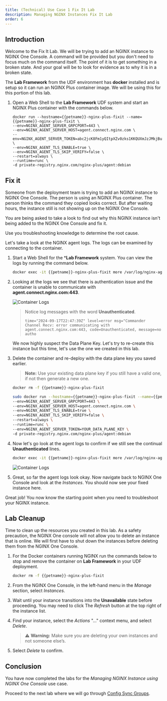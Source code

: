 ```yaml
---
title: (Technical) Use Case 1 Fix It Lab
description: Managing NGINX Instances Fix It Lab
order: 6
---
```


## Introduction

Welcome to the Fix It Lab. We will be trying to add an NGINX instance to NGINX One Console. A command will be provided
but you don't need to focus much on the command itself. The point of it is to get something in a broken state. And your
goal will be to look for evidence as to why it is in a broken state.

The **Lab Framework** from the UDF environment has **docker** installed and is setup so it can run an NGINX Plus
container image. We will be using this for this portion of this lab.

1. Open a Web Shell to the **Lab Framework** UDF system and start an NGINX Plus container with the commands below.

    ```shell
    docker run --hostname={{petname}}-nginx-plus-fixit --name={{petname}}-nginx-plus-fixit \
    --env=NGINX_AGENT_SERVER_GRPCPORT=443 \
    --env=NGINX_AGENT_SERVER_HOST=agent.connect.nginx.com \
    --env=NGINX_AGENT_SERVER_TOKEN=abc2jcK8Fm1yQItpXZv0zks1KKQUXmJzJMkjButWAOY= \
    --env=NGINX_AGENT_TLS_ENABLE=true \
    --env=NGINX_AGENT_TLS_SKIP_VERIFY=false \
    --restart=always \
    --runtime=runc \
    -d private-registry.nginx.com/nginx-plus/agent:debian
    ```

## Fix it

Someone from the deployment team is trying to add an NGINX instance to NGINX One Console. The person is using an NGINX
Plus container. The person thinks the command they copied looks correct. But after waiting hours, the instance still is
not showing up on the NGINX One Console.

You are being asked to take a look to find out why this NGINX instance isn't being added to the NGINX One Console and
fix it.

Use you troubleshooting knowledge to determine the root cause.

<Collapsible title="Solution">

Let's take a look at the NGINX agent logs. The logs can be examined by connecting to the container.

1. Start a Web Shell for the ***Lab Framework** system. You can view the logs by running the command below.

    ``` bash
    docker exec -it {{petname}}-nginx-plus-fixit more /var/log/nginx-agent/agent.log
    ```

1. Looking at the logs we see that there is authentication issue and the container is unable to communicate with
**agent.connect.nginx.com:443**.

    ![Container Logs](media/lab8-1.png)

    > Notice log messages with the word **Unauthenticated**.
    > ````shell
    > time="2024-09-17T22:47:39Z" level=error msg="Commander Channel Recv: error communicating with agent.connect.nginx.com:443, code=Unauthenticated, message=no autho
    > ````

    We now highly suspect the Data Plane Key. Let's try to re-create this instance but this time, let's use the one we
    created in this lab.

1. Delete the container and re-deploy with the data plane key you saved earlier.

    > **Note:** Use your existing data plane key if you still have a valid one, if not then generate a new one. 

    ```bash
    docker rm -f {{petname}}-nginx-plus-fixit
    ```

    ```bash
    sudo docker run --hostname={{petname}}-nginx-plus-fixit --name={{petname}}-nginx-plus-fixit \
    --env=NGINX_AGENT_SERVER_GRPCPORT=443 \
    --env=NGINX_AGENT_SERVER_HOST=agent.connect.nginx.com \
    --env=NGINX_AGENT_TLS_ENABLE=true \
    --env=NGINX_AGENT_TLS_SKIP_VERIFY=false \
    --restart=always \
    --runtime=runc \
    --env=NGINX_AGENT_SERVER_TOKEN=YOUR_DATA_PLANE_KEY \
    -d private-registry.nginx.com/nginx-plus/agent:debian
    ```

1.  Now let's go look at the agent logs to confirm if we still see the continual **Unauthenticated** lines.

    ``` bash
    docker exec -it {{petname}}-nginx-plus-fixit more /var/log/nginx-agent/agent.log
    ```

    ![Container Logs](media/lab8-2.png)

1. Great, so far the agent logs look okay. Now navigate back to NGINX One Console and look at the *Instances*. You
should now see your fixed instance here.

</Collapsible>

Great job! You now know the starting point when you need to troubleshoot your NGINX instance.

## Lab Cleanup

Time to clean up the resources you created in this lab. As a safety precaution, the NGINX One console will not allow
you to delete an instance that is online. We will first have to shut down the instances before deleting them from the
NGINX One Console.

1. For the Docker containers running NGINX run the commands below to stop and remove the container on **Lab Framework**
in your UDF deployment.

    ```bash
    docker rm -f {{petname}}-nginx-plus-fixit
    ```

1. From the NGINX One Console, in the left-hand menu in the *Manage* section, select *Instances*.

1. Wait until your instance transitions into the **Unavailable** state before proceeding. You may need to click The
*Refresh* button at the top right of the instance list.

1. Find your instance, select the *Actions* "..." context menu, and select *Delete*.

    > :warning: **Warning:** Make sure you are deleting your own instances and not someone else’s.

1. Select *Delete* to confirm.

## Conclusion

You have now completed the labs for the *Managing NGINX Instance using NGINX One Console* use case.

Proceed to the next lab where we will go through [Config Sync Groups](nginx-one-8.mdx).
